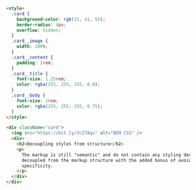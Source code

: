 ```html
<style>
  .card {
    background-color: rgb(31, 41, 55);
    border-radius: 4px;
    overflow: hidden;
  }
  .card__image {
    width: 100%;
  }
  .card__content {
    padding: 1rem;
  }
  .card__title {
    font-size: 1.25rem;
    color: rgba(255, 255, 255, 0.8);
  }
  .card__body {
    font-size: 1rem;
    color: rgba(255, 255, 255, 0.75);
  }
</style>

<div className="card">
  <img src="https://bit.ly/3cZ7Aqv" alt="BEM CSS" />
  <div>
    <h2>Decoupling styles from structure</h2>
    <p>
      The markup is still "semantic" and do not contain any styling declisions, and the CSS feels
      decoupled from the markup structure with the added bonus of avoiding unnecessary selector
      specificity.
    </p>
  </div>
</div>
```
